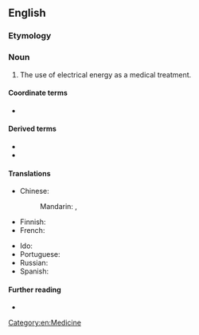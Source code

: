 ==English==

===Etymology===
{{prefix|electro|therapy|lang=en}}

===Noun===
{{en-noun|electrotherapies}}

# The use of electrical energy as a medical treatment.

====Coordinate terms====
* {{l|en|electroanesthesia}}

====Derived terms====
* {{l|en|electrotherapist}}
* {{l|en|electrotherapeutic}}

====Translations====
{{trans-top|use of electrical energy as a medical treatment}}
* Chinese:
*: Mandarin: {{t+|cmn|電療法}}, {{t+|cmn|电疗法|tr=diànliáofǎ}}
* Finnish: {{t|fi|elektroterapia}}
* French: {{t-needed|fr}}
{{trans-mid}}
* Ido: {{t+|io|elektroterapio}}
* Portuguese: {{t-needed|pt}}
* Russian: {{t+|ru|электротерапи́я|f|sc=Cyrl}}
* Spanish: {{t|es|electroterapia|f}}
{{trans-bottom}}

====Further reading====
* {{pedialite|Electroconvulsive_therapy}}

[[Category:en:Medicine]]